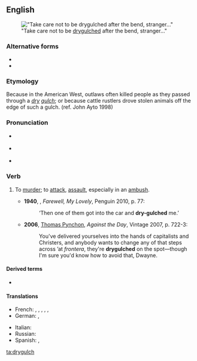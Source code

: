 {{also|dry-gulch}}
{{was wotd|2010|September|9}}
==English==
[[File:DryForkDome.jpg|thumb|"Take care not to be [[drygulched]] after the bend, stranger..."]]

===Alternative forms===
* {{l|en|dry gulch}}
* {{l|en|dry-gulch}}

===Etymology===
Because in the American West, outlaws often killed people as they passed through a ''[[dry]] [[gulch]]''; or because cattle rustlers drove stolen animals off the edge of such a gulch. (ref. John Ayto 1998)

===Pronunciation===
* {{a|UK}} {{IPA|/ˈdɹʌɪɡʌltʃ/|lang=en}}
* {{a|US}} {{IPA|/ˈdɹaɪ.ɡʌltʃ/|lang=en}}
* {{audio|en-us-drygulch.ogg|Audio (US)|lang=en}}

===Verb===
{{en-verb|es}}

# {{lb|en|US|slang}} To [[murder]]; to [[attack]], [[assault]], especially in an [[ambush]].
#* '''1940''', {{w|Raymond Chandler}}, ''Farewell, My Lovely'', Penguin 2010, p. 77:
#*: ‘Then one of them got into the car and '''dry-gulched''' me.’
#* '''2006''', [[w:Thomas Pynchon|Thomas Pynchon]], ''Against the Day'', Vintage 2007, p. 722-3:
#*: You've delivered yourselves into the hands of capitalists and Christers, and anybody wants to change any of that steps across ’at ''frontera'', they're '''drygulched''' on the spot—though I'm sure you'd know how to avoid that, Dwayne.

====Derived terms====
* {{l|en|drygulcher}}

====Translations====
{{trans-top|slang: to murder, attack, assault, ambush}}
* French: {{t+|fr|sécher}}, {{t+|fr|descendre}}, {{t+|fr|zigouiller}}, {{t+|fr|estourbir}}, {{t+|fr|couiquer}}, {{t+|fr|flinguer}}
* German: {{t+|de|abmurksen}}, {{t+|de|überfallen}}
{{trans-mid}}
* Italian: {{t|it|far fuori}}
* Russian: {{t+|ru|нападать}}
* Spanish: {{t+|es|apiolar}}, {{t+|es|cargarse}}
{{trans-bottom}}

[[ta:drygulch]]